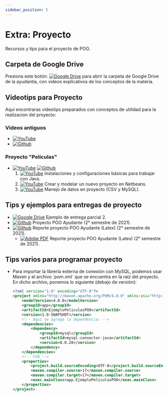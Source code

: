 ```yaml
---
sidebar_position: 5
---
```


# Extra: Proyecto

Recursos y tips para el proyecto de POO.

## Carpeta de Google Drive

Presiona este botón: [![Google Drive](https://img.shields.io/badge/Ir%20a%20Google%20Drive-4285F4?style=flat-square&logo=googledrive&logoColor=white)](https://drive.google.com/drive/folders/1R0ixUoNiPQdO9HNDEP4KUEpftJ36v9EG?usp=sharing) para abrir la carpeta de Google Drive de la ayudantia, con videos explicativos de los conceptos de la materia.

## Videotips para Proyecto

Aqui encontraras videotips preparados con conceptos de utilidad para la realizacion del proyecto:

### Videos antiguos

- [![YouTube](https://img.shields.io/badge/Ir%20a%20Lista%20de%20reproducción%20antigua-%23FF0000.svg?style=for-the-badge&logo=YouTube&logoColor=white)](https://www.youtube.com/playlist?list=PL_RGeQcR-59S2tXmx_BtmenF2uQJ6tCgu)
- [![Github](https://img.shields.io/badge/Repositorio%20ejemplo%20conexión%20MySQL-%23121011.svg?style=for-the-badge&logo=github&logoColor=white)](https://github.com/sebaignacioo/EjemploMySQL-POO)

### Proyecto "Películas"

- [![YouTube](https://img.shields.io/badge/Ir%20a%20ista%20de%20reproducción-%23FF0000.svg?style=for-the-badge&logo=YouTube&logoColor=white)](https://www.youtube.com/watch?v=SPcGs2pNhGE&list=PL_RGeQcR-59TOh2xNzabK9O0lGAhSRW3V) [![Github](https://img.shields.io/badge/Ver%20repositorio%20en%20GitHub-%23121011.svg?style=for-the-badge&logo=github&logoColor=white)](https://github.com/sebaignacioo/EjemploPeliculasPOO)
  1. [![YouTube](https://img.shields.io/badge/Ver%20en%20YouTube-%23FF0000.svg?style=flat-square&logo=YouTube&logoColor=white)](https://www.youtube.com/watch?v=SPcGs2pNhGE) Instalaciones y configuraciones básicas para trabajar con Java.
  2. [![YouTube](https://img.shields.io/badge/Ver%20en%20YouTube-%23FF0000.svg?style=flat-square&logo=YouTube&logoColor=white)](https://www.youtube.com/watch?v=zvLn6-LWbfo) Crear y modelar un nuevo proyecto en Netbeans.
  3. [![YouTube](https://img.shields.io/badge/Ver%20en%20YouTube-%23FF0000.svg?style=flat-square&logo=YouTube&logoColor=white)](https://www.youtube.com/watch?v=v2ILngJQFqo) Manejo de datos en proyecto (CSV y MySQL).

## Tips y ejemplos para entregas de proyecto

- [![Google Drive](https://img.shields.io/badge/Ir%20a%20Google%20Drive-4285F4?style=flat-square&logo=googledrive&logoColor=white)](https://drive.google.com/file/d/14h57pNINx54u40RuAjbCfnQLQyvPj0sV/view?usp=sharing) Ejemplo de entrega parcial 2.
- [![Github](https://img.shields.io/badge/Ir%20a%20GitHub-%23121011.svg?style=flat-square&logo=github&logoColor=white)](https://github.com/sebaignacioo/proyecto-poo) Proyecto POO Ayudante (2° semestre de 2021).
- [![Github](https://img.shields.io/badge/Ir%20a%20GitHub-%23121011.svg?style=flat-square&logo=github&logoColor=white)](https://github.com/sebaignacioo/reporte-final-poo) Reporte proyecto POO Ayudante (Latex) (2° semestre de 2021).
  - [![Adobe PDF](https://img.shields.io/badge/Ver%20PDF-EC1C24.svg?style=flat-square&logo=Adobe%20Acrobat%20Reader&logoColor=white)](https://github.com/sebaignacioo/reporte-final-poo/blob/master/main.pdf) Reporte proyecto POO Ayudante (Latex) (2° semestre de 2021).

## Tips varios para programar proyecto

- Para importar la librería externa de conexión con MySQL, podemos usar Maven y el archivo ´pom.xml´ que se encuentra en la raíz del proyecto. En dicho archivo, ponemos lo siguiente (debajo de versión):

  ```xml
  <?xml version="1.0" encoding="UTF-8"?>
  <project xmlns="http://maven.apache.org/POM/4.0.0" xmlns:xsi="http://www.w3.org/2001/XMLSchema-instance" xsi:schemaLocation="http://maven.apache.org/POM/4.0.0 http://maven.apache.org/xsd/maven-4.0.0.xsd">
      <modelVersion>4.0.0</modelVersion>
      <groupId>app</groupId>
      <artifactId>EjemploPeliculasPOO</artifactId>
      <version>1.0-SNAPSHOT</version>
      <!-- Aquí se agrega la dependencia: -->
      <dependencies>
          <dependency>
              <groupId>mysql</groupId>
              <artifactId>mysql-connector-java</artifactId>
              <version>8.0.28</version>
          </dependency>
      </dependencies>
      <!-- FIN -->
      <properties>
          <project.build.sourceEncoding>UTF-8</project.build.sourceEncoding>
          <maven.compiler.source>17</maven.compiler.source>
          <maven.compiler.target>17</maven.compiler.target>
          <exec.mainClass>app.EjemploPeliculasPOO</exec.mainClass>
      </properties>
  </project>
  ```
